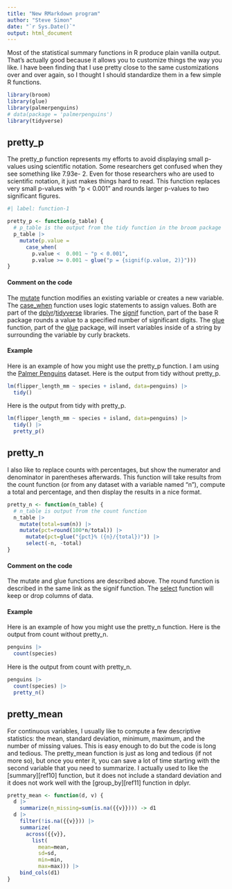 ```yaml
---
title: "New RMarkdown program"
author: "Steve Simon"
date: "`r Sys.Date()`"
output: html_document
---
```


Most of the statistical summary functions in R produce plain vanilla output. That's actually good because it allows you to customize things the way you like. I have been finding that I use pretty close to the same customizations over and over again, so I thought I should standardize them in a few simple R functions.

<!---more--->


```r
library(broom)
library(glue)
library(palmerpenguins)
# data(package = 'palmerpenguins')
library(tidyverse)
```

## pretty_p

The pretty_p function represents my efforts to avoid displaying small p-values using scientific notation. Some researchers get confused when they see something like 7.93e- 2. Even for those researchers who are used to scientific notation, it just makes things hard to read. This function replaces very small p-values with "p < 0.001" and rounds larger p-values to two significant figures.

```r
#| label: function-1

pretty_p <- function(p_table) {
  # p_table is the output from the tidy function in the broom package
  p_table |>
    mutate(p.value =
      case_when(
        p.value <  0.001 ~ "p < 0.001",
        p.value >= 0.001 ~ glue("p = {signif(p.value, 2)}")))
}
```

#### Comment on the code

The [mutate][ref01] function modifies an existing variable or creates a new variable. The [case_when][ref02] function uses logic statements to assign values. Both are part of the [dplyr][ref03]/[tidyverse][ref04] libraries. The [signif][ref05] function, part of the base R package rounds a value to a specified number of significant digits. The [glue][ref06] function, part of the [glue][ref07] package, will insert variables inside of a string by surrounding the variable by curly brackets.

[ref01]: https://dplyr.tidyverse.org/reference/mutate.html
[ref02]: https://dplyr.tidyverse.org/reference/case_when.html
[ref03]: https://dplyr.tidyverse.org/
[ref04]: https://www.tidyverse.org/
[ref05]: https://stat.ethz.ch/R-manual/R-devel/library/base/html/Round.html
[ref06]: https://glue.tidyverse.org/
[ref07]: https://glue.tidyverse.org/articles/glue.html

#### Example

Here is an example of how you might use the pretty_p function. I am using the [Palmer Penguins][ref08] dataset. Here is the output from tidy without pretty_p.

[ref08]: https://allisonhorst.github.io/palmerpenguins/

```r
lm(flipper_length_mm ~ species + island, data=penguins) |>
  tidy()
```

Here is the output from tidy with pretty_p.

```r
lm(flipper_length_mm ~ species + island, data=penguins) |>
  tidy() |>
  pretty_p()
```

## pretty_n 

I also like to replace counts with percentages, but show the numerator and denominator in parentheses afterwards. This function will take results from the count function (or from any dataset with a variable named "n"), compute a total and percentage, and then display the results in a nice format.

```r
pretty_n <- function(n_table) {
  # n_table is output from the count function
  n_table |>
  	mutate(total=sum(n)) |>
  	mutate(pct=round(100*n/total)) |>
	  mutate(pct=glue("{pct}% ({n}/{total})")) |>
	  select(-n, -total)
}
```

#### Comment on the code

The mutate and glue functions are described above. The round function is described in the same link as the signif function. The [select][ref09] function will keep or drop columns of data.

[ref09]: https://dplyr.tidyverse.org/reference/select.html

#### Example

Here is an example of how you might use the pretty_n function. Here is the output from count without pretty_n.

```r
penguins |>
  count(species)
```

Here is the output from count with pretty_n.

```r
penguins |>
  count(species) |>
  pretty_n()
```

## pretty_mean

For continuous variables, I usually like to compute a few descriptive statistics: the mean, standard deviation, minimum, maximum, and the number of missing values. This is easy enough to do but the code is long and tedious. The pretty_mean function is just as long and tedious (if not more so), but once you enter it, you can save a lot of time starting with the second variable that you need to summarize. I actually used to like the [summary][ref10] function, but it does not include a standard deviation and it does not work well with the [group_by][ref11] function in dplyr.

```r
pretty_mean <- function(d, v) {
  d |>
    summarize(n_missing=sum(is.na({{v}}))) -> d1
  d |>
    filter(!is.na({{v}})) |>
    summarize(
      across({{v}}, 
        list(
          mean=mean, 
          sd=sd,
          min=min,
          max=max))) |>
    bind_cols(d1)
}
```


